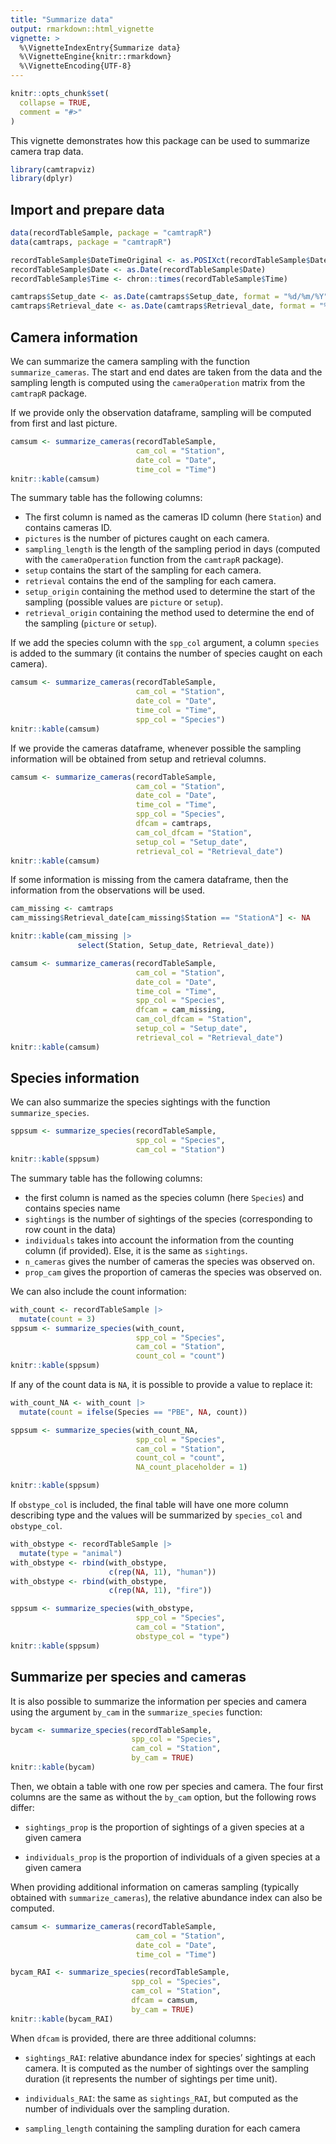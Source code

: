 ```yaml
---
title: "Summarize data"
output: rmarkdown::html_vignette
vignette: >
  %\VignetteIndexEntry{Summarize data}
  %\VignetteEngine{knitr::rmarkdown}
  %\VignetteEncoding{UTF-8}
---
```


```r
knitr::opts_chunk$set(
  collapse = TRUE,
  comment = "#>"
)
```

This vignette demonstrates how this package can be used to summarize camera trap data.

```r
library(camtrapviz)
library(dplyr)
```

## Import and prepare data

```r
data(recordTableSample, package = "camtrapR")
data(camtraps, package = "camtrapR")
```

```r
recordTableSample$DateTimeOriginal <- as.POSIXct(recordTableSample$DateTimeOriginal)
recordTableSample$Date <- as.Date(recordTableSample$Date)
recordTableSample$Time <- chron::times(recordTableSample$Time)

camtraps$Setup_date <- as.Date(camtraps$Setup_date, format = "%d/%m/%Y")
camtraps$Retrieval_date <- as.Date(camtraps$Retrieval_date, format = "%d/%m/%Y")
```

## Camera information

We can summarize the camera sampling with the function `summarize_cameras`. The start and end dates are taken from the data and the sampling length is computed using the `cameraOperation` matrix from the `camtrapR` package.

If we provide only the observation dataframe, sampling will be computed from first and last picture.

```r
camsum <- summarize_cameras(recordTableSample,
                            cam_col = "Station",
                            date_col = "Date",
                            time_col = "Time")
knitr::kable(camsum)
```

The summary table has the following columns:

-   The first column is named as the cameras ID column (here `Station`) and contains cameras ID.
-   `pictures` is the number of pictures caught on each camera.
-   `sampling_length` is the length of the sampling period in days (computed with the `cameraOperation` function from the `camtrapR` package).
-   `setup` contains the start of the sampling for each camera.
-   `retrieval` contains the end of the sampling for each camera.
-   `setup_origin` containing the method used to determine the start of the sampling (possible values are `picture` or `setup`).
-   `retrieval_origin` containing the method used to determine the end of the sampling (`picture` or `setup`).

If we add the species column with the `spp_col` argument, a column `species` is added to the summary (it contains the number of species caught on each camera).

```r
camsum <- summarize_cameras(recordTableSample,
                            cam_col = "Station",
                            date_col = "Date",
                            time_col = "Time",
                            spp_col = "Species")
knitr::kable(camsum)
```

If we provide the cameras dataframe, whenever possible the sampling information will be obtained from setup and retrieval columns.

```r
camsum <- summarize_cameras(recordTableSample,
                            cam_col = "Station",
                            date_col = "Date",
                            time_col = "Time",
                            spp_col = "Species",
                            dfcam = camtraps, 
                            cam_col_dfcam = "Station", 
                            setup_col = "Setup_date",
                            retrieval_col = "Retrieval_date")
knitr::kable(camsum)
```

If some information is missing from the camera dataframe, then the information from the observations will be used.

```r
cam_missing <- camtraps
cam_missing$Retrieval_date[cam_missing$Station == "StationA"] <- NA

knitr::kable(cam_missing |> 
               select(Station, Setup_date, Retrieval_date))
```

```r
camsum <- summarize_cameras(recordTableSample,
                            cam_col = "Station",
                            date_col = "Date",
                            time_col = "Time",
                            spp_col = "Species",
                            dfcam = cam_missing, 
                            cam_col_dfcam = "Station", 
                            setup_col = "Setup_date",
                            retrieval_col = "Retrieval_date")
knitr::kable(camsum)
```

## Species information

We can also summarize the species sightings with the function `summarize_species`.

```r
sppsum <- summarize_species(recordTableSample,
                            spp_col = "Species", 
                            cam_col = "Station")
knitr::kable(sppsum)
```

The summary table has the following columns:

-   the first column is named as the species column (here `Species`) and contains species name
-   `sightings` is the number of sightings of the species (corresponding to row count in the data)
-   `individuals` takes into account the information from the counting column (if provided). Else, it is the same as `sightings`.
-   `n_cameras` gives the number of cameras the species was observed on.
-   `prop_cam` gives the proportion of cameras the species was observed on.

We can also include the count information:

```r
with_count <- recordTableSample |> 
  mutate(count = 3)
sppsum <- summarize_species(with_count,
                            spp_col = "Species", 
                            cam_col = "Station", 
                            count_col = "count")
knitr::kable(sppsum)
```

If any of the count data is `NA`, it is possible to provide a value to replace it:

```r
with_count_NA <- with_count |> 
  mutate(count = ifelse(Species == "PBE", NA, count))

sppsum <- summarize_species(with_count_NA,
                            spp_col = "Species", 
                            cam_col = "Station", 
                            count_col = "count",
                            NA_count_placeholder = 1)

knitr::kable(sppsum)
```

If `obstype_col` is included, the final table will have one more column describing type and the values will be summarized by `species_col` and `obstype_col`.

```r
with_obstype <- recordTableSample |> 
  mutate(type = "animal")
with_obstype <- rbind(with_obstype,
                      c(rep(NA, 11), "human"))
with_obstype <- rbind(with_obstype,
                      c(rep(NA, 11), "fire"))

sppsum <- summarize_species(with_obstype,
                            spp_col = "Species", 
                            cam_col = "Station", 
                            obstype_col = "type")
knitr::kable(sppsum)
```

## Summarize per species and cameras

It is also possible to summarize the information per species and camera using the argument `by_cam` in the `summarize_species` function:

```r
bycam <- summarize_species(recordTableSample,
                           spp_col = "Species", 
                           cam_col = "Station",
                           by_cam = TRUE)
knitr::kable(bycam)
```

Then, we obtain a table with one row per species and camera. The four first columns are the same as without the `by_cam` option, but the following rows differ:

-   `sightings_prop` is the proportion of sightings of a given species at a given camera

-   `individuals_prop` is the proportion of individuals of a given species at a given camera

When providing additional information on cameras sampling (typically obtained with `summarize_cameras`), the relative abundance index can also be computed.

```r
camsum <- summarize_cameras(recordTableSample,
                            cam_col = "Station",
                            date_col = "Date",
                            time_col = "Time")
```

```r
bycam_RAI <- summarize_species(recordTableSample,
                           spp_col = "Species", 
                           cam_col = "Station",
                           dfcam = camsum,
                           by_cam = TRUE)
knitr::kable(bycam_RAI)
```

When `dfcam` is provided, there are three additional columns:

-   `sightings_RAI`: relative abundance index for species' sightings at each camera. It is computed as the number of sightings over the sampling duration (it represents the number of sightings per time unit).

-   `individuals_RAI`: the same as `sightings_RAI`, but computed as the number of individuals over the sampling duration.

-   `sampling_length` containing the sampling duration for each camera
